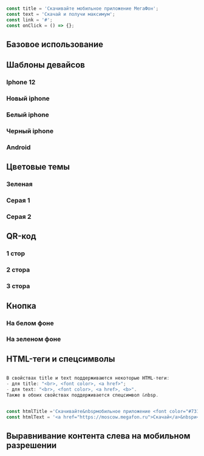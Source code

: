 
```javascript collapse=Демо данные

const title = 'Скачивайте мобильное приложение МегаФон';
const text = 'Скачай и получи максимум';
const link = '#';
const onClick = () => {};

```

## Базовое использование

<Playground>
    <ContentArea>
        <StoreBanner
            title={title}
            text={text}
            linkApple={link}
            onClickApple={onClick}
            linkGoogle={link}
            onClickGoogle={onClick}
            imageSrc={image}
            deviceMask="android"
        />
    </ContentArea>
</Playground>

## Шаблоны девайсов

### Iphone 12

<Playground>
    <ContentArea>
        <StoreBanner
            title={title}
            text={text}
            linkApple={link}
            onClickApple={onClick}
            linkGoogle={link}
            onClickGoogle={onClick}
            imageSrc={iphone12Screen}
            deviceMask="iphone-12"
        />
    </ContentArea>
</Playground>

### Новый iphone

<Playground>
    <ContentArea>
        <StoreBanner
            title={title}
            text={text}
            linkApple={link}
            onClickApple={onClick}
            linkGoogle={link}
            onClickGoogle={onClick}
            imageSrc={newIphoneImage}
            deviceMask="new-iphone"
        />
    </ContentArea>
</Playground>

### Белый iphone

<Playground>
    <ContentArea>
        <StoreBanner
            title={title}
            text={text}
            linkApple={link}
            onClickApple={onClick}
            linkGoogle={link}
            onClickGoogle={onClick}
            imageSrc={image}
            deviceMask="white-iphone"
        />
    </ContentArea>
</Playground>

### Черный iphone

<Playground>
    <ContentArea>
        <StoreBanner
            title={title}
            text={text}
            linkApple={link}
            onClickApple={onClick}
            linkGoogle={link}
            onClickGoogle={onClick}
            imageSrc={image}
            deviceMask="black-iphone"
        />
    </ContentArea>
</Playground>

### Android

<Playground>
    <ContentArea>
        <StoreBanner
            title={title}
            text={text}
            linkApple={link}
            onClickApple={onClick}
            linkGoogle={link}
            onClickGoogle={onClick}
            imageSrc={image}
            deviceMask="android"
        />
    </ContentArea>
</Playground>

## Цветовые темы

### Зеленая

<Playground>
    <ContentArea>
        <StoreBanner
            title={title}
            text={text}
            linkApple={link}
            onClickApple={onClick}
            linkGoogle={link}
            onClickGoogle={onClick}
            imageSrc={image}
            theme="green"
            deviceMask="white-iphone"
        />
    </ContentArea>
</Playground>

### Серая 1

<Playground>
    <ContentArea>
        <StoreBanner
            title={title}
            text={text}
            linkApple={link}
            onClickApple={onClick}
            linkGoogle={link}
            onClickGoogle={onClick}
            imageSrc={image}
            theme="spbSky1"
            deviceMask="android"
        />
    </ContentArea>
</Playground>

### Серая 2

<Playground>
    <ContentArea>
        <StoreBanner
            title={title}
            text={text}
            linkApple={link}
            onClickApple={onClick}
            linkGoogle={link}
            onClickGoogle={onClick}
            imageSrc={image}
            theme="spbSky0"
            deviceMask="android"
        />
    </ContentArea>
</Playground>

## QR-код

### 1 стор

<Playground>
    <ContentArea>
        <StoreBanner
            title={title}
            text={text}
            linkApple={link}
            onClickApple={onClick}
            imageSrc={image}
            qrCode={qrCode}
            deviceMask="black-iphone"
        />
    </ContentArea>
</Playground>

### 2 стора

<Playground>
    <ContentArea>
        <StoreBanner
            title={title}
            text={text}
            linkApple={link}
            onClickApple={onClick}
            linkGoogle={link}
            onClickGoogle={onClick}
            imageSrc={image}
            qrCode={qrCode}
            deviceMask="black-iphone"
        />
    </ContentArea>
</Playground>

### 3 стора

<Playground>
    <ContentArea>
        <StoreBanner
            title={title}
            text={text}
            linkApple={link}
            onClickApple={onClick}
            linkGoogle={link}
            onClickGoogle={onClick}
            linkHuawei={link}
            onClickHuawei={onClick}
            imageSrc={image}
            qrCode={qrCode}
            deviceMask="black-iphone"
        />
    </ContentArea>
</Playground>

## Кнопка

### На белом фоне

<Playground>
    <ContentArea>
        <StoreBanner
            title={title}
            text={text}
            linkButton="#"
            imageSrc={image}
            deviceMask="black-iphone"
        />
    </ContentArea>
</Playground>

### На зеленом фоне

<Playground>
    <ContentArea>
        <StoreBanner
            title={title}
            text={text}
            linkButton="#"
            imageSrc={image}
            deviceMask="black-iphone"
            theme="green"
        />
    </ContentArea>
</Playground>

## HTML-теги и спецсимволы

```javascript

В свойствах title и text поддерживаются некоторые HTML-теги:
- для title: "<br>, <font color>, <a href>";
- для text: "<br>, <font color>, <a href>, <b>".
Также в обоих свойствах поддерживается спецсимвол &nbsp.

```

```javascript collapse=Демо данные

const htmlTitle ='Скачивайте&nbspмобильное приложение <font color="#731982">МегаФон</font><br>по <a href="https://moscow.megafon.ru">ссылке</a>';
const htmlText = '<a href="https://moscow.megafon.ru">Скачай</a>&nbspи<br><font color="#731982">получи</font> <b>максимум</b>';

```

<Playground>
    <ContentArea>
        <StoreBanner
            title={htmlTitle}
            text={htmlText}
            linkApple={link}
            onClickApple={onClick}
            linkGoogle={link}
            onClickGoogle={onClick}
            imageSrc={image}
            deviceMask="android"
        />
    </ContentArea>
</Playground>

## Выравнивание контента слева на мобильном разрешении

<Playground>
    <ContentArea>
        <StoreBanner
            title={title}
            text={text}
            linkApple={link}
            onClickApple={onClick}
            linkGoogle={link}
            onClickGoogle={onClick}
            imageSrc={image}
            deviceMask="black-iphone"
            isContentLeftMobile
        />
    </ContentArea>
</Playground>

